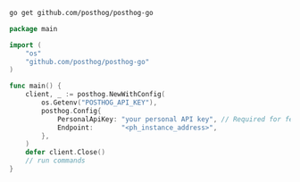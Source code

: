 ```bash
go get github.com/posthog/posthog-go
```

```go
package main

import (
    "os"
    "github.com/posthog/posthog-go"
)

func main() {
	client, _ := posthog.NewWithConfig(
		os.Getenv("POSTHOG_API_KEY"),
		posthog.Config{
			PersonalApiKey: "your personal API key", // Required for feature flags
			Endpoint:       "<ph_instance_address>",
		},
	)
	defer client.Close()
	// run commands
}
```